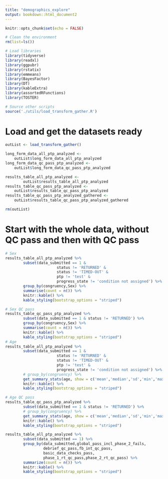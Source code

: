 ```yaml
---
title: "demographics_explore"
output: bookdown::html_document2
---
```


```r
knitr::opts_chunk$set(echo = FALSE)
```

```r

# Clean the environment
rm(list=ls())

# Load libraries
library(tidyverse)
library(readxl)
library(ggpubr)
library(rstatix)
library(emmeans)
library(BayesFactor)
library(DT)
library(kableExtra)
library(assortedRFunctions)
library(TOSTER)

# Source other scripts
source('./utils/load_transform_gather.R')

```

# Load and get the datasets ready

```r

outList <- load_transform_gather()

long_form_data_all_ptp_analyzed <- 
    outList$long_form_data_all_ptp_analyzed
long_form_data_qc_pass_ptp_analyzed <- 
    outList$long_form_data_qc_pass_ptp_analyzed

results_table_all_ptp_analyzed <- 
        outList$results_table_all_ptp_analyzed
results_table_qc_pass_ptp_analyzed <- 
    outList$results_table_qc_pass_ptp_analyzed
results_table_qc_pass_ptp_analyzed_gathered <- 
    outList$results_table_qc_pass_ptp_analyzed_gathered

rm(outList)

```


# Start with the whole data, without QC pass and then with QC pass

```r
# Sex
results_table_all_ptp_analyzed %>% 
        subset(data_submitted == 1 & 
                       status != 'RETURNED' & 
                       status != 'TIMED-OUT' &
                       ptp != 'test' & 
                       progress_state != 'condition not assigned') %>% 
        group_by(congruency,Sex) %>%
        summarise(count = n()) %>%
        knitr::kable() %>%
        kable_styling(bootstrap_options = "striped")

# Sex QC pass
results_table_qc_pass_ptp_analyzed %>% 
        subset(data_submitted == 1 & status != 'RETURNED') %>% 
        group_by(congruency,Sex) %>%
        summarise(count = n()) %>%
        knitr::kable() %>%
        kable_styling(bootstrap_options = "striped")
# Age
results_table_all_ptp_analyzed %>% 
        subset(data_submitted == 1 & 
                       status != 'RETURNED' & 
                       status != 'TIMED-OUT' &
                       ptp != 'test' & 
                       progress_state != 'condition not assigned') %>% 
        # group_by(congruency) %>%
        get_summary_stats(age, show = c('mean','median','sd','min','max')) %>%
        knitr::kable() %>%
        kable_styling(bootstrap_options = "striped")

# Age QC pass
results_table_qc_pass_ptp_analyzed %>% 
        subset(data_submitted == 1 & status != 'RETURNED') %>% 
        # group_by(congruency) %>%
        get_summary_stats(age, show = c('mean','median','sd','min','max')) %>%
        knitr::kable() %>%
        kable_styling(bootstrap_options = "striped")

```
```r

results_table_all_ptp_analyzed %>% 
        subset(data_submitted == 1) %>%
        group_by(data_submitted,global_pass_incl_phase_2_fails,
                 debrief_qc_pass,fb_int_qc_pass,
                 basic_data_checks_pass,
                 phase_1_rt_qc_pass,phase_2_rt_qc_pass) %>%
        summarize(count = n()) %>%
        knitr::kable() %>%
        kable_styling(bootstrap_options = "striped")





```

